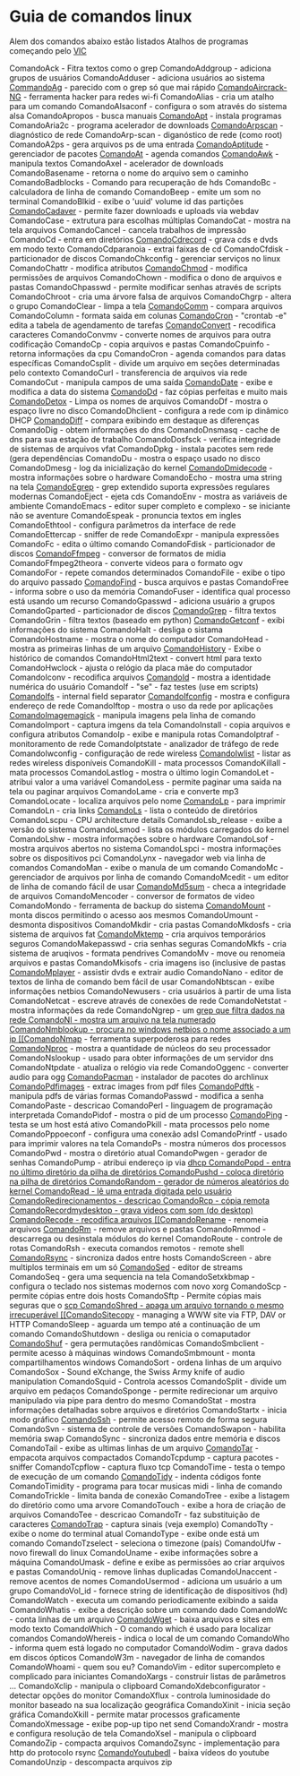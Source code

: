 =Guia de comandos linux=

Alem dos comandos abaixo estão listados Atalhos de programas
começando pelo [[VlC]]

ComandoAck - Fitra textos como o grep
ComandoAddgroup - adiciona grupos de usuários
ComandoAdduser - adiciona usuários ao sistema
[[CommandoAg]] - parecido com o grep só que mai rápido
[[ComandoAircrack-NG]] - ferramenta hacker para redes wi-fi
ComandoAlias - cria um atalho para um comando
ComandoAlsaconf - configura o som através do sistema alsa
ComandoApropos - busca manuais
[[ComandoApt]] - instala programas
ComandoAria2c - programa acelerador de downloads
[[ComandoArpscan]] - diagnóstico de rede
ComandoArp-scan - diganóstico de rede (como root)
ComandoA2ps - gera arquivos ps de uma entrada
[[ComandoAptitude]] - gerenciador de pacotes
[[ComandoAt]] - agenda comandos
[[ComandoAwk]] - manipula textos
ComandoAxel - acelerador de downloads
ComandoBasename - retorna o nome do arquivo sem o caminho
ComandoBadblocks - Comando para recuperação de hds
ComandoBc - calculadora de linha de comando
ComandoBeep - emite um som no terminal
ComandoBlkid - exibe o 'uuid' volume id das partições
[[ComandoCadaver]] - permite fazer downloads e uploads via webdav
ComandoCase - extrutura para escolhas múltiplas
ComandoCat - mostra na tela arquivos
ComandoCancel - cancela trabalhos de impressão
ComandoCd - entra em diretórios
[[ComandoCdrecord]] - grava cds e dvds em modo texto
ComandoCdparanoia - extrai faixas de cd
ComandoCfdisk - particionador de discos
ComandoChkconfig - gerenciar serviços no linux
ComandoChattr - modifica atributos
[[ComandoChmod]] - modifica permissões de arquivos
ComandoChown - modifica o dono de arquivos e pastas
ComandoChpasswd - permite modificar senhas através de scripts
ComandoChroot - cria uma árvore falsa de arquivos
ComandoChgrp - altera o grupo
ComandoClear - limpa a tela
[[ComandoComm]] - compara arquivos
ComandoColumn - formata saida em colunas
[[ComandoCron]] - "crontab -e" edita a tabela de agendamento de tarefas
[[ComandoConvert]] - recodifica caracteres
ComandoConvmv - converte nomes de arquivos para outra codificação
ComandoCp - copia arquivos e pastas
ComandoCpuinfo - retorna informações da cpu
ComandoCron - agenda comandos para datas específicas
ComandoCsplit - divide um arquivo em seções determinadas pelo contexto
ComandoCurl - transferencia de arquivos via rede
ComandoCut - manipula campos de uma saída
[[ComandoDate]] - exibe e modifica a data do sistema
[[ComandoDd]] - faz cópias perfeitas e muito mais
[[ComandoDetox]] - Limpa os nomes de arquivos
ComandoDf - mostra o espaço livre no disco
ComandoDhclient - configura a rede com ip dinâmico DHCP
[[ComandoDiff]] - compara exibindo em destaque as diferenças
ComandoDig - obtem informações do dns
ComandoDnsmasq - cache de dns para sua estação de trabalho
ComandoDosfsck - verifica integridade de sistemas de arquivos vfat
ComandoDpkg - instala pacotes sem rede (gera dependências
ComandoDu - mostra o espaço usado no disco
ComandoDmesg - log da inicialização do kernel
[[ComandoDmidecode]] - mostra informações sobre o hardware
ComandoEcho - mostra uma string na tela
[[ComandoEgrep]] - grep extendido suporta expressões regulares modernas
ComandoEject - ejeta cds
ComandoEnv - mostra as variáveis de ambiente
ComandoEmacs - editor super completo e complexo - se iniciante não se aventure
ComandoEspeak - pronuncia textos em ingles
ComandoEthtool - configura parâmetros da interface de rede
ComandoEttercap - sniffer de rede
ComandoExpr - manipula expressões
ComandoFc - edita o último comando
ComandoFdisk - particionador de discos
[[ComandoFfmpeg]] - conversor de formatos de midia
ComandoFfmpeg2theora - converte videos para o formato ogv
ComandoFor - repete comandos determinados
ComandoFile - exibe o tipo do arquivo passado
[[ComandoFind]] - busca arquivos e pastas
ComandoFree - informa sobre o uso da memória
ComandoFuser - identifica qual processo está usando um recurso
ComandoGpasswd - adiciona usuário a grupos
ComandoGparted - particionador de discos
[[ComandoGrep]] - filtra textos
ComandoGrin - filtra textos (baseado em python)
[[ComandoGetconf]] - exibi informações do sistema
ComandoHalt - desliga o sistama
ComandoHostname - mostra o nome do computador
ComandoHead - mostra as primeiras linhas de um arquivo
[[ComandoHistory]] - Exibe o histórico de comandos
ComandoHtml2text - convert html para texto
ComandoHwclock - ajusta o relógio da placa mãe do computador
ComandoIconv - recodifica arquivos
[[ComandoId]] - mostra a identidade numérica do usuário
ComandoIf - "se" - faz testes (use em scripts)
[[ComandoIfs]] - internal field separator
[[ComandoIfconfig]] - mostra e configura endereço de rede
ComandoIftop - mostra o uso da rede por aplicações
[[ComandoImagemagick]] - manipula imagens pela linha de comando
ComandoImport - captura imgens da tela
ComandoInstall - copia arquivos e configura atributos
ComandoIp - exibe e manipula rotas
ComandoIptraf - monitoramento de rede
ComandoIptstate - analizador de tráfego de rede
ComandoIwconfig - configuração de rede wireless
[[ComandoIwlist]] - listar as redes wireless disponíveis
ComandoKill - mata processos
ComandoKillall - mata processos
ComandoLastlog - mostra o último login
ComandoLet - atribui valor a uma variável
ComandoLess - permite paginar uma saida na tela ou paginar arquivos
ComandoLame - cria e converte mp3
ComandoLocate - localiza arquivos pelo nome
[[ComandoLp]] - para imprimir
ComandoLn - cria links
[[ComandoLs]] - lista o conteúdo de diretórios
ComandoLscpu - CPU architecture details
ComandoLsb_release - exibe a versão do sistema
ComandoLsmod - lista os módulos carregados do kernel
ComandoLshw - mostra informações sobre o hardware
ComandoLsof - mostra arquivos abertos no sistema
ComandoLspci - mostra informações sobre os dispositivos pci
ComandoLynx - navegador web via linha de comandos
ComandoMan - exibe o manula de um comando
ComandoMc - gerenciador de arquivos por linha de comando
ComandoMcedit - um editor de linha de comando fácil de usar
[[ComandoMd5sum]] - checa a integridade de arquivos
ComandoMencoder - conversor de formatos de video
ComandoMondo - ferramenta de backup do sistema
[[ComandoMount]] - monta discos permitindo o acesso aos mesmos
ComandoUmount - desmonta dispositivos
ComandoMkdir - cria pastas
ComandoMkdosfs - cria sistema de arquivos fat
[[ComandoMktemp]] - cria arquivos temporários seguros
ComandoMakepasswd - cria senhas seguras
ComandoMkfs - cria sistema de aruqivos - formata pendrives
ComandoMv - move ou renomeia arquivos e pastas
ComandoMkisofs - cria imagens iso (inclusive de pastas
[[ComandoMplayer]] - assistir dvds e extrair audio
ComandoNano - editor de textos de linha de comando bem fácil de usar
ComandoNbtscan - exibe informações netbios
ComandoNewusers - cria usuários à partir de uma lista
ComandoNetcat - escreve através de conexões de rede
ComandoNetstat - mostra informações da rede
ComandoNgrep - um [[grep que filtra dados na rede
ComandoNl - mostra um arquivo na tela numerado
ComandoNmblookup - procura no windows netbios o nome associado a um ip
[[ComandoNmap]] - ferramenta superpoderosa para redes
[[ComandoNproc]] - mostra a quantidade de núcleos do seu processador
ComandoNslookup - usado para obter informações de um servidor dns
ComandoNtpdate - atualiza o relógio via rede
ComandoOggenc - converter audio para ogg
[[ComandoPacman]] - instalador de pacotes do archlinux
[[ComandoPdfimages]] - extrac images from pdf files
[[ComandoPdftk]] - manipula pdfs de várias formas
ComandoPasswd - modifica a senha
ComandoPaste - descricao
ComandoPerl - linguagem de programação interpretada
ComandoPidof - mostra o pid de um processo
[[ComandoPing]] - testa se um host está ativo
ComandoPkill - mata processos pelo nome
ComandoPppoeconf - configura uma conexão adsl
ComandoPrintf - usado para imprimir valores na tela
ComandoPs - mostra números dos processos
ComandoPwd - mostra o diretório atual
ComandoPwgen - gerador de senhas
ComandoPump - atribui endereço ip via [[dhcp
ComandoPopd - entra no último diretório da pilha de diretórios
ComandoPushd - coloca diretório na pilha de diretórios
ComandoRandom - gerador de números aleatórios do kernel
ComandoRead - lê uma entrada digitada pelo usuário
ComandoRedirecionamentos - descricao
ComandoRcp - cópia remota
ComandoRecordmydesktop - grava videos com som (do desktop)
ComandoRecode - recodifica arquivos
[[ComandoRename]] - renomeia arquivos
[[ComandoRm]] - remove arquivos e pastas
ComandoRmmod - descarrega ou desinstala módulos do kernel
ComandoRoute - controle de rotas
ComandoRsh - executa comandos remotos - remote shell
[[ComandoRsync]] - sincroniza dados entre hosts
ComandoScreen - abre multiplos terminais em um só
[[ComandoSed]] - editor de streams
ComandoSeq - gera uma sequencia na tela
ComandoSetxkbmap - configura o teclado nos sistemas modernos com novo xorg
ComandoScp - permite cópias entre dois hosts
ComandoSftp - Permite cópias mais seguras que o [[scp
ComandoShred - apaga um arquivo tornando o mesmo irrecuperável
[[ComandoSitecopy]] - managing a WWW site via FTP, DAV or HTTP
ComandoSleep - aguarda um tempo até a continuação de um comando
ComandoShutdown - desliga ou renicia o comaputador
[[ComandoShuf]] - gera permutações randômicas
ComandoSmbclient - permite acesso à máquinas windows
ComandoSmbmount - monta compartilhamentos windows
ComandoSort - ordena linhas de um arquivo
ComandoSox - Sound eXchange, the Swiss Army knife of audio manipulation
ComandoSquid - Controla acessos
ComandoSplit - divide um arquivo em pedaços
ComandoSponge - permite redirecionar um arquivo manipulado via pipe para dentro do mesmo
ComandoStat - mostra informações detalhadas sobre arquivos e diretórios
ComandoStartx - inicia modo gráfico
[[ComandoSsh]] - permite acesso remoto de forma segura
ComandoSvn - sistema de controle de versões
ComandoSwapon - habilita memória swap
ComandoSync - sincroniza dados entre memória e discos
ComandoTail - exibe as ultimas linhas de um arquivo
[[ComandoTar]] - empacota arquivos compactados
ComandoTcpdump - captura pacotes - sniffer
ComandoTcpflow - captura fluxo tcp
ComandoTime - testa o tempo de execução de um comando
[[ComandoTidy]] - indenta códigos fonte
ComandoTimidity - programa para tocar musicas midi - linha de comando
ComandoTrickle - limita banda de conexão
ComandoTree - exibe a listagem do diretório como uma arvore
ComandoTouch - exibe a hora de criação de arquivos
ComandoTee - descricao
ComandoTr - faz substituição de caracteres
[[ComandoTrap]] - captura sinais (veja exemplo)
ComandoTty - exibe o nome do terminal atual
ComandoType - exibe onde está um comando
ComandoTzselect - seleciona o timezone (país)
ComandoUfw - novo firewall do linux
ComandoUname - exibe informações sobre a máquina
ComandoUmask - define e exibe as permissões ao criar arquivos e pastas
ComandoUniq - remove linhas duplicadas
ComandoUnaccent - remove acentos de nomes
ComandoUsermod - adiciona um usuário a um grupo
ComandoVol_id - fornece string de identificação de dispositivos (hd)
ComandoWatch - executa um comando periodicamente exibindo a saida
ComandoWhatis - exibe a descrição sobre um comando dado
ComandoWc - conta linhas de um arquivo
[[ComandoWget]] - baixa arquivos e sites em modo texto
ComandoWhich - O comando which é usado para localizar comandos
ComandoWhereis - indica o local de um comando
ComandoWho - informa quem está logado no computador
ComandoWodim - grava dados em discos ópticos
ComandoW3m - navegador de linha de comandos
ComandoWhoami - quem sou eu?
ComandoVim - editor supercompleto e complicado para iniciantes
ComandoXargs - construir listas de parâmetros ...
ComandoXclip - manipula o clipboard
ComandoXdebconfigurator - detectar opções do monitor
ComandoXflux - controla luminosidade do monitor baseado na sua localização geográfica
ComandoXinit - inicia seção gráfica
ComandoXkill - permite matar processos graficamente
ComandoXmessage - exibe pop-up tipo net send
ComandoXrandr  - mostra e configura resolução de tela
ComandoXsel - manipula o clipboard
ComandoZip - compacta arquivos
ComandoZsync - implementação para http do protocolo rsync
[[ComandoYoutubedl]] - baixa vídeos do youtube
ComandoUnzip - descompacta arquivos zip
